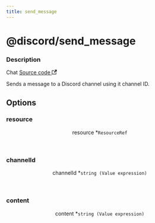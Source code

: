 ```yaml
---
title: send_message
---
```



# @discord/send_message

<div class="attributes">

### Description

<p>
  <span className="badge badgeDarkBlue">Chat</span>
  <a href="https://github.com/nanobus/nanobus/blob/main/pkg/actions/discord/send_message.go" target="_blank" rel="noopener noreferrer">Source code <svg width="13.5" height="13.5" aria-hidden="true" viewBox="0 0 24 24" class="iconExternalLink_node_modules-@docusaurus-theme-classic-lib-theme-Icon-ExternalLink-styles-module"><path fill="currentColor" d="M21 13v10h-21v-19h12v2h-10v15h17v-8h2zm3-12h-10.988l4.035 4-6.977 7.07 2.828 2.828 6.977-7.07 4.125 4.172v-11z"></path></svg></a>
</p>

</div>

Sends a message to a Discord channel using it channel ID.

## Options

<div class="attributes">

### resource

<div class="attribute">
  <header>
    <span className="badge badgeDarkBlue">resource <span className="required">*</span>
      <a class="hash-link" href="#resource" title="Direct link to resource">​</a>
    </span>
    <code>ResourceRef</code>
  </header>



</div>

### channelId

<div class="attribute">
  <header>
    <span className="badge badgeDarkBlue">channelId <span className="required">*</span>
      <a class="hash-link" href="#channelid" title="Direct link to channelId">​</a>
    </span>
    <code>string (Value expression)</code>
  </header>



</div>

### content

<div class="attribute">
  <header>
    <span className="badge badgeDarkBlue">content <span className="required">*</span>
      <a class="hash-link" href="#content" title="Direct link to content">​</a>
    </span>
    <code>string (Value expression)</code>
  </header>



</div>

</div>

